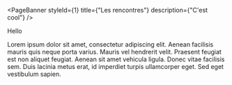 
<PageBanner 
    styleId={1}
    title={"Les rencontres"}
    description={"C'est cool"}
/>

<section id="one">
<div className="inner">

Hello

Lorem ipsum dolor sit amet, consectetur adipiscing elit. Aenean facilisis mauris quis neque porta varius. 
Mauris vel hendrerit velit. Praesent feugiat est non aliquet feugiat. 
Aenean sit amet vehicula ligula. Donec vitae facilisis sem. Duis lacinia metus erat, id imperdiet turpis ullamcorper eget. Sed eget vestibulum sapien. 

<Meetups/>

</div>
</section>